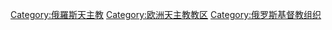 [[Category:俄羅斯天主教|Category:俄羅斯天主教]]
[[Category:欧洲天主教教区|Category:欧洲天主教教区]]
[[Category:俄罗斯基督教组织|Category:俄罗斯基督教组织]]
